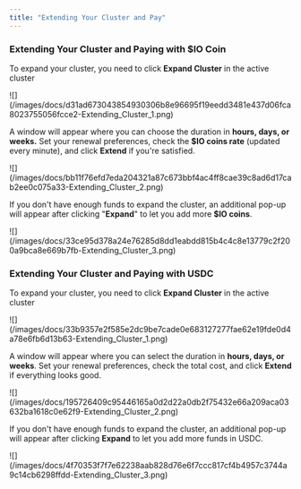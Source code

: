 ```yaml
---
title: "Extending Your Cluster and Pay"
---
```


### Extending Your Cluster and Paying with \$IO Coin

To expand your cluster, you need to click **Expand Cluster** in the active cluster

<Frame>
![](/images/docs/d31ad673043854930306b8e96695f19eedd3481e437d06fca8023755056fcce2-Extending_Cluster_1.png)
</Frame>

A window will appear where you can choose the duration in **hours, days, or weeks.** Set your renewal preferences, check the **$IO coins rate** (updated every minute), and click **Extend** if you're satisfied.

<Frame>
![](/images/docs/bb11f76efd7eda204321a87c673bbf4ac4ff8cae39c8ad6d17cab2ee0c075a33-Extending_Cluster_2.png)
</Frame>

If you don't have enough funds to expand the cluster, an additional pop-up will appear after clicking "**Expand**" to let you add more **$IO coins**.

<Frame>
![](/images/docs/33ce95d378a24e76285d8dd1eabdd815b4c4c8e13779c2f200a9bca8e669b7fb-Extending_Cluster_3.png)
</Frame>

### Extending Your Cluster and Paying with USDC

To expand your cluster, you need to click **Expand Cluster** in the active cluster

<Frame>
![](/images/docs/33b9357e2f585e2dc9be7cade0e683127277fae62e19fde0d4a78e6fb6d13b63-Extending_Cluster_1.png)
</Frame>

A window will appear where you can select the duration in **hours, days, or weeks**. Set your renewal preferences, check the total cost, and click **Extend** if everything looks good.

<Frame>
![](/images/docs/195726409c95446165a0d2d22a0db2f75432e66a209aca03632ba1618c0e62f9-Extending_Cluster_2.png)
</Frame>

If you don't have enough funds to expand the cluster, an additional pop-up will appear after clicking **Expand** to let you add more funds in USDC.

<Frame>
![](/images/docs/4f70353f7f7e62238aab828d76e6f7ccc817cf4b4957c3744a9c14cb6298ffdd-Extending_Cluster_3.png)
</Frame>

